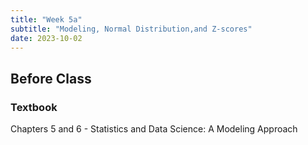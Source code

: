 ```yaml
---
title: "Week 5a"
subtitle: "Modeling, Normal Distribution,and Z-scores"
date: 2023-10-02
---
```


## Before Class

### Textbook

Chapters 5 and 6 - Statistics and Data Science: A Modeling Approach




